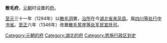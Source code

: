 '''散毛府'''，[[元朝|元朝]]时设置的[[府_(行政区划)|府]]。

[[至元_(忽必烈)|至元]]三十一年（1294年）以[[散毛洞|散毛洞]]置，[[治所|治所]]在今[[湖北省|湖北省]][[来凤县|来凤县]]。属[[四川等处行中书省|四川等处行中书省]]。[[至正|至正]]六年（1346年）改置[[散毛誓崖等处军民宣抚司|散毛誓崖等处军民宣抚司]]。 

{{元朝行政区划小作品}}
{{DEFAULTSORT:S}}
[[Category:元朝的府|Category:元朝的府]]
[[Category:湖北的府|Category:湖北的府]]
[[Category:恩施行政区划史|Category:恩施行政区划史]]